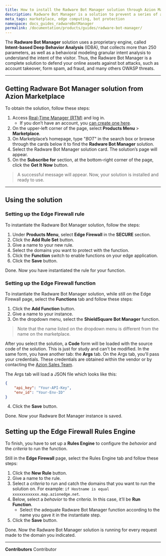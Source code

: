 ```yaml
---
title: How to install the Radware Bot Manager solution through Azion Marketplace
description: Radware Bot Manager is a solution to prevent a series of atacks on your website.
meta_tags: marketplace, edge computing, bot protection
namespace: docs_guides_radwareBotManager
permalink: /documentation/products/guides/radware-bot-manager/
---
```


The **Radware Bot Manager** solution uses a proprietary engine, called **Intent-based Deep Behavior Analysis** (IDBA), that collects more than 250 parameters, as well as a behavioral modeling granular intent analysis to understand the intent of the visitor. Thus, the Radware Bot Manager is a complete solution to defend your online assets against bot attacks, such as account takeover, form spam, ad fraud, and many others OWASP threats.

---

## Getting Radware Bot Manager solution from Azion Marketplace

To obtain the solution, follow these steps:

1. Access [Real-Time Manager (RTM)](https://manager.azion.com/) and log in.
    - If you don’t have an account, you [can create one here](https://manager.azion.com/signup/).
2. On the upper-left corner of the page, select **Products Menu** > **Marketplace**.
3. On Marketplace’s homepage, type "*BOT*" in the search box or browse through the cards below it to find the **Radware Bot Manager** solution.
4. Select the Radware Bot Manager solution card. The solution’s page will appear.
5. On the **Subscribe for** section, at the bottom-right corner of the page, click the **Get It Now** button.

> A successful message will appear. Now, your solution is installed and ready to use.

---

## Using the solution

### Setting up the Edge Firewall rule

To instantiate the Radware Bot Manager solution, follow the steps:

1. Under **Products Menu**, select **Edge Firewall** in the **SECURE** section.
2. Click the **Add Rule Set** button.
3. Give a name to your new rule.
4. Select the domains you want to protect with the function.
5. Click the **Function** switch to enable functions on your edge application.
6. Click the **Save** button.

Done. Now you have instantiated the rule for your function.

### Setting up the Edge Firewall function 

To instantiate the Radware Bot Manager solution, while still on the Edge Firewall page, select the **Functions** tab and follow these steps:

1. Click the **Add Function** button.
2. Give a name to your instance.
3. On the dropdown menu, select the **ShieldSquare Bot Manager** function.

> Note that the name listed on the dropdown menu is different from the name on the marketplace.

After you select the solution, a **Code** form will be loaded with the source code of the solution. This is just for study and can't be modified. In the same form, you have another tab: the **Args** tab. On the Args tab, you'll pass your credentials. These credentials are obtained within the vendor or by contacting the [Azion Sales Team](https://www.azion.com/en/contact-sales/).

The Args tab will load a JSON file which looks like this:

```json
{
    "api_key": "Your-API-Key",
    "env_id": "Your-Env-ID"
}
```

4. Click the **Save** button.

Done. Now your Radware Bot Manager instance is saved.

## Setting up the Edge Firewall Rules Engine

To finish, you have to set up a **Rules Engine** to configure the *behavior* and the *criteria* to run the function.

Still in the **Edge Firewall** page, select the Rules Engine tab and follow these steps:

1. Click the **New Rule** button.
2. Give a name to the rule.
3. Select a *criteria* to run and catch the domains that you want to run the solution on. For example: `if Hostname is equal xxxxxxxxxxxx.map.azionedge.net`.
4. Below, select a *behavior* to the *criteria*. In this case, it’ll be **Run Function**. 
    - Select the adequate Radware Bot Manager function according to the name you gave it in the instantiate step.
5. Click the **Save** button.

Done. Now the Radware Bot Manager solution is running for every request made to the domain you indicated.



---


**Contributors** <ContributorList>Contributor</ContributorList>
